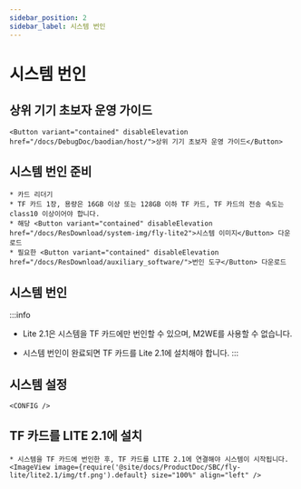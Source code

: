 ```yaml
---
sidebar_position: 2
sidebar_label: 시스템 번인
---
```







# 시스템 번인

## 상위 기기 초보자 운영 가이드

    <Button variant="contained" disableElevation href="/docs/DebugDoc/baodian/host/">상위 기기 초보자 운영 가이드</Button>

## 시스템 번인 준비

    * 카드 리더기
    * TF 카드 1장, 용량은 16GB 이상 또는 128GB 이하 TF 카드, TF 카드의 전송 속도는 class10 이상이어야 합니다.
    * 해당 <Button variant="contained" disableElevation href="/docs/ResDownload/system-img/fly-lite2">시스템 이미지</Button> 다운로드
    * 필요한 <Button variant="contained" disableElevation href="/docs/ResDownload/auxiliary_software/">번인 도구</Button> 다운로드

## 시스템 번인

:::info
* Lite 2.1은 시스템을 TF 카드에만 번인할 수 있으며, M2WE를 사용할 수 없습니다.
* 시스템 번인이 완료되면 TF 카드를 Lite 2.1에 설치해야 합니다.
:::

    <TF />

            

## 시스템 설정

    <CONFIG />


## TF 카드를 LITE 2.1에 설치

    * 시스템을 TF 카드에 번인한 후, TF 카드를 LITE 2.1에 연결해야 시스템이 시작됩니다.
    <ImageView image={require('@site/docs/ProductDoc/SBC/fly-lite/lite2.1/img/tf.png').default} size="100%" align="left" />  

